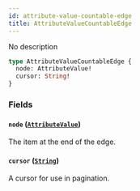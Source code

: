 ```yaml
---
id: attribute-value-countable-edge
title: AttributeValueCountableEdge
---
```



No description

```graphql
type AttributeValueCountableEdge {
  node: AttributeValue!
  cursor: String!
}
```


### Fields

#### `node` ([`AttributeValue`](../../../developer/api-reference/objects/attribute-value))

The item at the end of the edge.


#### `cursor` ([`String`](../../../developer/api-reference/scalars/string))

A cursor for use in pagination.




